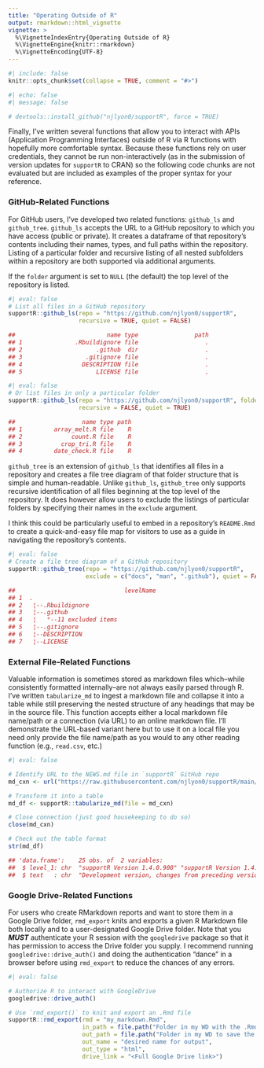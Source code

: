 ```yaml
---
title: "Operating Outside of R"
output: rmarkdown::html_vignette
vignette: >
  %\VignetteIndexEntry{Operating Outside of R}
  %\VignetteEngine{knitr::rmarkdown}
  %\VignetteEncoding{UTF-8}
---
```


```r
#| include: false
knitr::opts_chunk$set(collapse = TRUE, comment = "#>")
```

```r
#| echo: false
#| message: false

# devtools::install_github("njlyon0/supportR", force = TRUE)
```

Finally, I've written several functions that allow you to interact with APIs (Application Programming Interfaces) outside of R via R functions with hopefully more comfortable syntax. Because these functions rely on user credentials, they cannot be run non-interactively (as in the submission of version updates for `supportR` to CRAN) so the following code chunks are not evaluated but are included as examples of the proper syntax for your reference.

### GitHub-Related Functions

For GitHub users, I've developed two related functions: `github_ls` and `github_tree`. `github_ls` accepts the URL to a GitHub repository to which you have access (public or private). It creates a dataframe of that repository's contents including their names, types, and full paths within the repository. Listing of a particular folder and recursive listing of all nested subfolders within a repository are both supported via additional arguments.

If the `folder` argument is set to `NULL` (the default) the top level of the repository is listed.

```r
#| eval: false
# List all files in a GitHub repository
supportR::github_ls(repo = "https://github.com/njlyon0/supportR",
                    recursive = TRUE, quiet = FALSE)

##                          name type                path
## 1               .Rbuildignore file                   .
## 2                     .github  dir                   .
## 3                  .gitignore file                   .
## 4                 DESCRIPTION file                   .
## 5                     LICENSE file                   .
```

```r
#| eval: false
# Or list files in only a particular folder
supportR::github_ls(repo = "https://github.com/njlyon0/supportR", folder = "R",
                    recursive = FALSE, quiet = TRUE)

##                   name type path
## 1         array_melt.R file    R
## 2              count.R file    R
## 3           crop_tri.R file    R
## 4         date_check.R file    R
```

`github_tree` is an extension of `github_ls` that identifies all files in a repository and creates a file tree diagram of that folder structure that is simple and human-readable. Unlike `github_ls`, `github_tree` only supports recursive identification of all files beginning at the top level of the repository. It does however allow users to exclude the listings of particular folders by specifying their names in the `exclude` argument.

I think this could be particularly useful to embed in a repository's `README.Rmd` to create a quick-and-easy file map for visitors to use as a guide in navigating the repository's contents.

```r
#| eval: false
# Create a file tree diagram of a GitHub repository
supportR::github_tree(repo = "https://github.com/njlyon0/supportR",
                      exclude = c("docs", "man", ".github"), quiet = FALSE)

##                               levelName
## 1  .                                   
## 2   ¦--.Rbuildignore                   
## 3   ¦--.github                         
## 4   ¦   °--11 excluded items           
## 5   ¦--.gitignore                      
## 6   ¦--DESCRIPTION                     
## 7   ¦--LICENSE                         
```

### External File-Related Functions

Valuable information is sometimes stored as markdown files which--while consistently formatted internally--are not always easily parsed through R. I've written `tabularize_md` to ingest a markdown file and collapse it into a table while still preserving the nested structure of any headings that may be in the source file. This function accepts either a local markdown file name/path or a connection (via URL) to an online markdown file. I'll demonstrate the URL-based variant here but to use it on a local file you need only provide the file name/path as you would to any other reading function (e.g., `read.csv`, etc.)

```r
#| eval: false

# Identify URL to the NEWS.md file in `supportR` GitHub repo
md_cxn <- url("https://raw.githubusercontent.com/njlyon0/supportR/main/NEWS.md")

# Transform it into a table
md_df <- supportR::tabularize_md(file = md_cxn)

# Close connection (just good housekeeping to do so)
close(md_cxn)

# Check out the table format
str(md_df)

## 'data.frame':	25 obs. of  2 variables:
##  $ level_1: chr  "supportR Version 1.4.0.900" "supportR Version 1.4.0.900" "supportR Version 1.4.0" "supportR Version 1.4.0" ...
##  $ text   : chr  "Development version, changes from preceding version are listed below:" "- Function fix: Fixed issue with `replace_non_ascii` where if `include_letters` was set to `FALSE` a warning wa"| __truncated__ "Changes from preceding version are listed below" "- New function: `replace_non_ascii`. Replaces non-ASCII characters with ASCII characters that are as visually s"| __truncated__
```

### Google Drive-Related Functions

For users who create RMarkdown reports and want to store them in a Google Drive folder,  `rmd_export` knits and exports a given R Markdown file both locally and to a user-designated Google Drive folder. Note that you **_MUST_** authenticate your R session with the `googledrive` package so that it has permission to access the Drive folder you supply. I recommend running `googledrive::drive_auth()` and doing the authentication "dance" in a browser before using `rmd_export` to reduce the chances of any errors.

```r
#| eval: false

# Authorize R to interact with GoogleDrive
googledrive::drive_auth()

# Use `rmd_export()` to knit and export an .Rmd file
supportR::rmd_export(rmd = "my_markdown.Rmd",
                     in_path = file.path("Folder in my WD with the .Rmd named in `rmd`"),
                     out_path = file.path("Folder in my WD to save the knit file to"),
                     out_name = "desired name for output",
                     out_type = "html",
                     drive_link = "<Full Google Drive link>")
```
